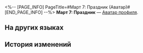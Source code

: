 <%-- [PAGE_INFO]
PageTitle=#Март 7: Праздник (Аватар)#
[END_PAGE_INFO] --%>
{{Предмет Инфобокс
|Название    = Март 7: Праздник
|id          = 202029
|Изображение = Аватар Март 7 Праздник.png
|Тип         = Аватар профиля
|Инвентарь   = 
|Редкость    = 5
|Эффект      = 
|Описание    = Март 7 в праздничном наряде.
|Источник1   = [[Аватар за приобретение наряда «Зарождение весны».]]
}}
'''Март 7: Праздник''' — [[Аватар профиля]].

==На других языках==
{{На других языках
|en   = March 7th: Festival
|zhs  = 三月七•节日
|zht  = 三月七•節日
|ja   = 三月なのか・祭日
|ko   = Mar. 7th•축제
|es   = Siete de Marzo: Festival
|fr   = March&nbsp;7th&nbsp;: Fête
|ru   = Март 7: Праздник
|th   = March 7th - เทศกาล
|vi   = March 7th - Ngày Lễ
|de   = 7. März: Festival
|id   = March 7th: Festival
|pt   = 7 de Março: Festival
}}

==История изменений==
{{История изменений|3.5}}
